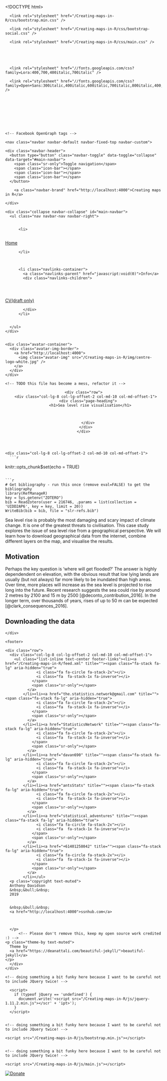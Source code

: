 <!DOCTYPE html>
<html lang="en">
  <!-- Beautiful Jekyll | MIT license | Copyright Dean Attali 2016 -->
  <head>
  <meta charset="utf-8" />
  <meta http-equiv="X-UA-Compatible" content="IE=edge">
  <meta name="viewport" content="width=device-width, initial-scale=1.0, maximum-scale=1.0, viewport-fit=cover">

  <title>Sea level rise visualisation</title>

  <link rel="shortcut icon" type="image/x-icon" href="/img/Centre-logo.jpg">

  <meta name="author" content="Anthony Davidson" />

  

  <link rel="alternate" type="application/rss+xml" title="Creating maps in R - GIS and statistical support for researchers" href="/Creating-maps-in-R/feed.xml" />

  

  

  


  
    
      
  <link rel="stylesheet" href="//maxcdn.bootstrapcdn.com/font-awesome/4.6.0/css/font-awesome.min.css" />


    
  

  
    
      <link rel="stylesheet" href="/Creating-maps-in-R/css/bootstrap.min.css" />
    
      <link rel="stylesheet" href="/Creating-maps-in-R/css/bootstrap-social.css" />
    
      <link rel="stylesheet" href="/Creating-maps-in-R/css/main.css" />
    
  

  
    
      <link rel="stylesheet" href="//fonts.googleapis.com/css?family=Lora:400,700,400italic,700italic" />
    
      <link rel="stylesheet" href="//fonts.googleapis.com/css?family=Open+Sans:300italic,400italic,600italic,700italic,800italic,400,300,600,700,800" />
    
  

  

  

  

    <!-- Facebook OpenGraph tags -->
  

  
  <meta property="og:title" content="Sea level rise visualisation" />
  

   
  <meta property="og:description" content="```{r setup, include=FALSE} knitr::opts_chunk$set(echo = TRUE) ``` ```{r bibliography, echo=FALSE, eval=FALSE} # Get bibliography - run this once (remove eval=FALSE) to get the bibliography library(RefManageR) key = Sys.getenv(&quot;ZOTERO&quot;) bib = ReadZotero(user = 216746, .params = list(collection = 'UIDD2AP6', key = key, limit = 20)) WriteBib(bib = bib, file = &quot;slr-refs.bib&quot;)...">
  


  <meta property="og:type" content="website" />

  
  <meta property="og:url" content="http://localhost:4000/R/vignettes/gcomp-gis-book/vignettes/sea-level-rise.Rmd" />
  <link rel="canonical" href="http://localhost:4000/R/vignettes/gcomp-gis-book/vignettes/sea-level-rise.Rmd" />
  

  
  <meta property="og:image" content="http://localhost:4000/img/centre-logo-white.jpg" />
  


  <!-- Twitter summary cards -->
  <meta name="twitter:card" content="summary" />
  <meta name="twitter:site" content="@" />
  <meta name="twitter:creator" content="@" />

  
  <meta name="twitter:title" content="Sea level rise visualisation" />
  

  
  <meta name="twitter:description" content="```{r setup, include=FALSE} knitr::opts_chunk$set(echo = TRUE) ``` ```{r bibliography, echo=FALSE, eval=FALSE} # Get bibliography - run this once (remove eval=FALSE) to get the bibliography library(RefManageR) key = Sys.getenv(&quot;ZOTERO&quot;) bib = ReadZotero(user = 216746, .params = list(collection = 'UIDD2AP6', key = key, limit = 20)) WriteBib(bib = bib, file = &quot;slr-refs.bib&quot;)...">
  

  
  <meta name="twitter:image" content="http://localhost:4000/img/centre-logo-white.jpg" />
  

  

  

</head>

  
  <body>

    

  
    <nav class="navbar navbar-default navbar-fixed-top navbar-custom">
  <div class="container-fluid">
    <div class="navbar-header">
      <button type="button" class="navbar-toggle" data-toggle="collapse" data-target="#main-navbar">
        <span class="sr-only">Toggle navigation</span>
        <span class="icon-bar"></span>
        <span class="icon-bar"></span>
        <span class="icon-bar"></span>
      </button>
      
        <a class="navbar-brand" href="http://localhost:4000">Creating maps in R</a>
      
    </div>

    <div class="collapse navbar-collapse" id="main-navbar">
      <ul class="nav navbar-nav navbar-right">
      
        
          <li>
            






<a href="/Creating-maps-in-R/Creating-maps-in-R">Home</a>

          </li>
        
        
        
          <li class="navlinks-container">
            <a class="navlinks-parent" href="javascript:void(0)">Info</a>
            <div class="navlinks-children">
              
                
                  






<a href="https://www.ssnhub.com/cv-ard">CV(draft only)</a>

                
              
            </div>
          </li>
        
        
      </ul>
    </div>

	
	<div class="avatar-container">
	  <div class="avatar-img-border">
	    <a href="http://localhost:4000">
	      <img class="avatar-img" src="/Creating-maps-in-R/img/centre-logo-white.jpg" />
		</a>
	  </div>
	</div>
	

  </div>
</nav>


    <!-- TODO this file has become a mess, refactor it -->





<header class="header-section ">

<div class="intro-header no-img">
  <div class="container">
    <div class="row">
      <div class="col-lg-8 col-lg-offset-2 col-md-10 col-md-offset-1">
        <div class="page-heading">
          <h1>Sea level rise visualisation</h1>
		  
		  
		  
        </div>
      </div>
    </div>
  </div>
</div>
</header>





<div class="container" role="main">
  <div class="row">
    <div class="col-lg-8 col-lg-offset-2 col-md-10 col-md-offset-1">
      ```r
knitr::opts_chunk$set(echo = TRUE)
```

```r
# Get bibliography - run this once (remove eval=FALSE) to get the bibliography
library(RefManageR)
key = Sys.getenv("ZOTERO")
bib = ReadZotero(user = 216746, .params = list(collection = 'UIDD2AP6', key = key, limit = 20))
WriteBib(bib = bib, file = "slr-refs.bib")
```

Sea level rise is probably the most damaging and scary impact of climate change. It is one of the greatest threats to civilisation. This case study explores the issue of sea level rise from a geographical perspective. We will learn how to download geographical data from the internet, combine different layers on the map, and visualise the results.

## Motivation

Perhaps the key question is 'where will get flooded?' The answer is highly dependendent on elevation, with the obvious result that low lying lands are usually (but not always) far more likely to be inundated than high areas. Over time, more places will increase as the sea level is projected to rise long into the future. Recent research suggests the sea could rise by around 2 metres by 2100 and 15 m by 2500 [@deconto_contribution_2016]. In the longer term, over thousands of years, rises of up to 50 m can be expected [@clark_consequences_2016].

## Downloading the data


	    
    </div>
  </div>
</div>



    <footer>
  <div class="container beautiful-jekyll-footer">
    <div class="row">
      <div class="col-lg-8 col-lg-offset-2 col-md-10 col-md-offset-1">
        <ul class="list-inline text-center footer-links"><li><a href="/Creating-maps-in-R/feed.xml" title=""><span class="fa-stack fa-lg" aria-hidden="true">
                  <i class="fa fa-circle fa-stack-2x"></i>
                  <i class="fa  fa-stack-1x fa-inverse"></i>
                </span>
                <span class="sr-only"></span>
              </a>
            </li><li><a href="the.statistics.network@gmail.com" title=""><span class="fa-stack fa-lg" aria-hidden="true">
                  <i class="fa fa-circle fa-stack-2x"></i>
                  <i class="fa  fa-stack-1x fa-inverse"></i>
                </span>
                <span class="sr-only"></span>
              </a>
            </li><li><a href="StatisticsNetwork" title=""><span class="fa-stack fa-lg" aria-hidden="true">
                  <i class="fa fa-circle fa-stack-2x"></i>
                  <i class="fa  fa-stack-1x fa-inverse"></i>
                </span>
                <span class="sr-only"></span>
              </a>
            </li><li><a href="davan690" title=""><span class="fa-stack fa-lg" aria-hidden="true">
                  <i class="fa fa-circle fa-stack-2x"></i>
                  <i class="fa  fa-stack-1x fa-inverse"></i>
                </span>
                <span class="sr-only"></span>
              </a>
            </li><li><a href="antsStats" title=""><span class="fa-stack fa-lg" aria-hidden="true">
                  <i class="fa fa-circle fa-stack-2x"></i>
                  <i class="fa  fa-stack-1x fa-inverse"></i>
                </span>
                <span class="sr-only"></span>
              </a>
            </li><li><a href="statistical_adventures" title=""><span class="fa-stack fa-lg" aria-hidden="true">
                  <i class="fa fa-circle fa-stack-2x"></i>
                  <i class="fa  fa-stack-1x fa-inverse"></i>
                </span>
                <span class="sr-only"></span>
              </a>
            </li><li><a href="+61401258042" title=""><span class="fa-stack fa-lg" aria-hidden="true">
                  <i class="fa fa-circle fa-stack-2x"></i>
                  <i class="fa  fa-stack-1x fa-inverse"></i>
                </span>
                <span class="sr-only"></span>
              </a>
            </li></ul>
      <p class="copyright text-muted">
      Anthony Davidson
      &nbsp;&bull;&nbsp;
      2019

      
      &nbsp;&bull;&nbsp;
      <a href="http://localhost:4000">ssnhub.com</a>
      

      
      </p>
          <!-- Please don't remove this, keep my open source work credited :) -->
    <p class="theme-by text-muted">
      Theme by
      <a href="https://deanattali.com/beautiful-jekyll/">beautiful-jekyll</a>
    </p>
      </div>
    </div>
  </div>
</footer>

  
    






  
    <!-- doing something a bit funky here because I want to be careful not to include JQuery twice! -->
    
      <script>
      	if (typeof jQuery == 'undefined') {
      	  document.write('<script src="/Creating-maps-in-R/js/jquery-1.11.2.min.js"></scr' + 'ipt>');
      	}
      </script>
    
  
    <!-- doing something a bit funky here because I want to be careful not to include JQuery twice! -->
    
	<script src="/Creating-maps-in-R/js/bootstrap.min.js"></script>
    
  
    <!-- doing something a bit funky here because I want to be careful not to include JQuery twice! -->
    
	<script src="/Creating-maps-in-R/js/main.js"></script>
    
  


<a href="https://paypal.me/ARDavidson?locale.x=en_AU"><img src="https://img.shields.io/badge/Donate-PayPal-green.svg" alt="Donate" /></a>
    <script>
    $( document ).ready(function() {
        $('a').each( function() {
            if ($(this).text().match("^\\[") && $(this).text().match("\\]$")) {
                $(this).addClass('btn').addClass('btn-primary');
                $(this).text($(this).text().substring(1, $(this).text().length-1));
            }
        });
    });
</script>

  </body>
<script>
  (function() {
    var cx = '010061006416176013100:a0xb_zzxe0q';
    var gcse = document.createElement('script');
    gcse.type = 'text/javascript';
    gcse.async = true;
    gcse.src = 'https://cse.google.com/cse.js?cx=' + cx;
    var s = document.getElementsByTagName('script')[0];
    s.parentNode.insertBefore(gcse, s);
  })();
</script>
</html>

